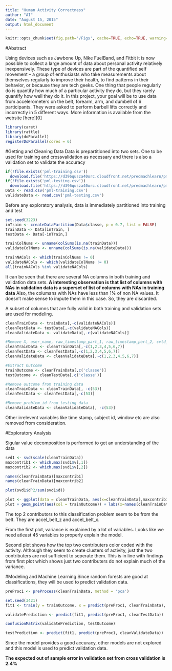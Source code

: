```yaml
---
title: "Human Activity Correctness"
author: "AI"
date: "August 15, 2015"
output: html_document
---
```


```r
knitr::opts_chunk$set(fig.path='/Figs', cache=TRUE, echo=TRUE, warning=FALSE)
```

#Abstract

Using devices such as Jawbone Up, Nike FuelBand, and Fitbit it is now possible to collect a large amount of data about personal activity relatively inexpensively. These type of devices are part of the quantified self movement – a group of enthusiasts who take measurements about themselves regularly to improve their health, to find patterns in their behavior, or because they are tech geeks. One thing that people regularly do is quantify how much of a particular activity they do, but they rarely quantify how well they do it. In this project, your goal will be to use data from accelerometers on the belt, forearm, arm, and dumbell of 6 participants. They were asked to perform barbell lifts correctly and incorrectly in 5 different ways. More information is available from the website [here][0]

```r
library(caret)
library(rattle)
library(doParallel)
registerDoParallel(cores = 6)
```

#Getting and Cleaning Data
Data is prepartitioned into two sets. One to be used for training and crossvalidation as necessary and there is also a validation set to validate the accuracy

```r
if(!file.exists('pml-training.csv'))
  download.file('https://d396qusza40orc.cloudfront.net/predmachlearn/pml-training.csv')
if(!file.exists('pml-testing.csv'))
  download.file('https://d396qusza40orc.cloudfront.net/predmachlearn/pml-testing.csv')
Data <- read.csv('pml-training.csv')
validateData <- read.csv('pml-testing.csv')
```

Before any exploratory analysis, data is immediately partitioned into training and test

```r
set.seed(3223)
inTrain <- createDataPartition(Data$classe, p = 0.7, list = FALSE)
trainData <- Data[inTrain, ]
testData <- Data[-inTrain,]

trainColNums <- unname(colSums(is.na(trainData)))
validateColNums <- unname(colSums(is.na(validateData)))

trainNACols <- which(trainColNums != 0)
validateNACols <- which(validateColNums != 0)
all(trainNACols %in% validateNACols)
```

It can be seen that there are several NA columns in both training and validation data sets. **A interesting observation is that list of columns with NAs in validation data is a superset of list of columns with NAs in training data** Also, the columans with NAs have less than 1% of non NA values. It doesn't make sense to impute them in this case. So, they are discarded.

A subset of columns that are fully valid in both training and validation sets are used for modeling.

```r
cleanTrainData <- trainData[,-c(validateNACols)]
cleanTestData <- testData[,-c(validateNACols)]
cleanValidateData <- validateData[,-c(validateNACols)]

#Remove X, user_name, raw_timestamp_part_1, raw_timestamp_part_2, cvtd_timestamp, new_window, num_window
cleanTrainData <- cleanTrainData[,-c(1,2,3,4,5,6,7)]
cleanTestData <- cleanTestData[,-c(1,2,3,4,5,6,7)]
cleanValidateData <- cleanValidateData[,-c(1,2,3,4,5,6,7)]

#Extract Outcome
trainOutcome <- cleanTrainData[,c('classe')]
testOutcome <- cleanTestData[,c('classe')]

#Remove outcome from training data
cleanTrainData <- cleanTrainData[, -c(53)]
cleanTestData <- cleanTestData[,-c(53)]

#Remove problem_id from testing data
cleanValidateData <- cleanValidateData[, -c(53)]
```

Other irrelevent variables like time stamp, subject id, window etc are also removed from consideration.

#Exploratory Analysis

Sigular value decomposition is performed to get an understanding of the data

```r
svd1 <- svd(scale(cleanTrainData))
maxcontrib1 <- which.max(svd1$v[,1])
maxcontrib2 <- which.max(svd1$v[,2])

names(cleanTrainData)[maxcontrib1]
names(cleanTrainData)[maxcontrib2]

plot(svd1$d^2/sum(svd1$d))

plot <- ggplot(data = cleanTrainData, aes(x=cleanTrainData[,maxcontrib1], y=cleanTrainData[,maxcontrib2]))
plot + geom_point(aes(col = trainOutcome)) + labs(x=names(cleanTrainData)[maxcontrib1], y=names(cleanTrainData)[maxcontrib2])
```

The top 2 contributors to this classification problem seem to be from the belt. They are accel_belt_z and accel_belt_x.

From the first plot, variance is explained by a lot of variables. Looks like we need atleast 45 variables to properly explain the model.

Second plot shows how the top two contributers color coded with the activity. Although they seem to create clusters of activity, just the two contributers are not sufficient to seperate them. This is in line with findings from first plot which shows just two contributers do not explain much of the variance.

#Modeling and Machine Learning
Since random forests are good at classifications, they will be used to predict validation data.

```r
preProc1 <- preProcess(cleanTrainData, method = 'pca')

set.seed(3421)
fit1 <- train(y = trainOutcome, x = predict(preProc1, cleanTrainData), method = 'rf')

validatePrediction <- predict(fit1, predict(preProc1, cleanTestData))

confusionMatrix(validatePrediction, testOutcome)

testPrediction <- predict(fit1, predict(preProc1, cleanValidateData))
```

Since the model provides a good accuracy, other models are not explored and this model is used to predict validation data.

**The expected out of sample error in validation set from cross validation is 2.4%**
